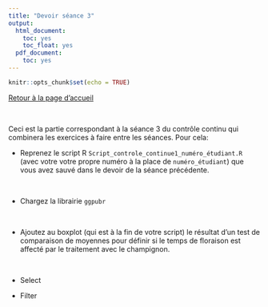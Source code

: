 ```yaml
---
title: "Devoir séance 3"
output:
  html_document:
    toc: yes
    toc_float: yes
  pdf_document:
    toc: yes
---
```


```r
knitr::opts_chunk$set(echo = TRUE)
```


[Retour à la page d'accueil](https://scortijo.github.io/2022_L3_R/)

<br>

Ceci est la partie correspondant à la séance 3 du contrôle continu qui combinera les exercices à faire entre les séances. Pour cela:


- Reprenez le script R `Script_controle_continue1_numéro_étudiant.R` (avec votre votre propre numéro à la place de `numéro_étudiant`) que vous avez sauvé dans le devoir de la séance précédente.

<br>

- Chargez la librairie `ggpubr`

<br>

- Ajoutez au boxplot (qui est à la fin de votre script) le résultat d'un test de comparaison de moyennes pour définir si le temps de floraison est affecté par le traitement avec le champignon.

<br>

- Select


- Filter




